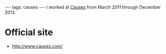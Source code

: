 ---
tags: causes
---
I worked at [[Causes]] from March 2011 through December 2013.

= Official site =

* http://www.causes.com/
